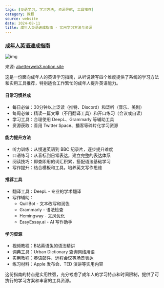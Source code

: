 ```yaml
---
tags: [英语学习, 学习方法, 资源导航, 工具推荐]
category: 教程
source: website
date: 2024-08-11
title: 成年人英语速成指南 - 实用学习方法与资源
---
```


### [成年人英语速成指南](https://abetterweb3.notion.site/a769cd3afb7d4bf19727391df27d1cdb)

![img](https://img.mengpeng.tech/i/2024/11/24/6742f9c5202c2.webp)

来源: [abetterweb3.notion.site](https://abetterweb3.notion.site/a769cd3afb7d4bf19727391df27d1cdb)

这是一份面向成年人的英语学习指南，从听说读写四个维度提供了系统的学习方法和实用工具推荐，特别适合工作繁忙的成年人提升英语能力。

#### 日常习惯养成
- 每日必做：30分钟以上泛读（推特、Discord）和泛听（音乐、美剧）
- 每周必做：精读一篇文章（不用翻译工具）和开口练习（会议或自读）
- 学习工具：合理使用 DeepL、Grammarly 等辅助工具
- 资源获取：善用 Twitter Space、播客等碎片化学习资源

#### 能力提升方法
- 听力训练：从慢速英语到 BBC 纪录片，逐步提升难度
- 口语练习：从音标到日常表达，建立完整的表达体系
- 阅读技巧：即查即用的词汇积累，搭配语法基础学习
- 写作提升：结合模板和工具，培养英文写作思维

#### 推荐工具
- 翻译工具：DeepL - 专业的学术翻译
- 写作辅助：
  - QuillBot - 文本改写和润色
  - Grammarly - 语法检查
  - Hemingway - 文风优化
  - EasyEssay.ai - AI 写作助手

#### 学习资源
- 视频教程：B站英语兔的语法精讲
- 词典工具：Urban Dictionary 查询网络用语
- 实用教程：英语邮件、远程会议等场景表达
- 练习材料：Apple 发布会、TED 演讲等实用内容

这份指南的特点是实用性强，充分考虑了成年人的学习特点和时间限制，提供了可执行的学习方案和丰富的工具资源。
